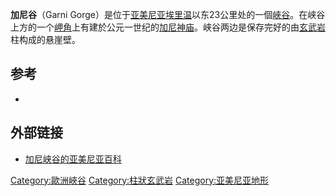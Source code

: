 {{coord|40|07|10|N|44|43|23|E|display=title}}
{{Expand language|1=hy|time=2021-02-13T08:06:24+00:00}}
'''加尼谷'''（Garni Gorge）是位于[[亚美尼亚|亚美尼亚]][[埃里温|埃里温]]以东23公里处的一個[[峽谷|峽谷]]。在峡谷上方的一个[[岬角|岬角]]上有建於公元一世纪的[[加尼神庙|加尼神庙]]。峡谷两边是保存完好的由[[玄武岩|玄武岩]]柱构成的悬崖壁。

== 参考 ==

* {{Citation|last=Kiesling|first=Brady|title=Rediscovering Armenia: Guide|publisher=Matit Graphic Design Studio|place=[[Yerevan,_Armenia|Yerevan, Armenia]]|year=2005}}

== 外部链接 ==

* [http://www.armeniapedia.org/index.php?title=Garni_Gorge 加尼峡谷的亚美尼亚百科] {{Wayback|url=http://www.armeniapedia.org/index.php?title=Garni_Gorge |date=20191215122728 }}

[[Category:歐洲峽谷|Category:歐洲峽谷]]
[[Category:柱狀玄武岩|Category:柱狀玄武岩]]
[[Category:亚美尼亚地形|Category:亚美尼亚地形]]